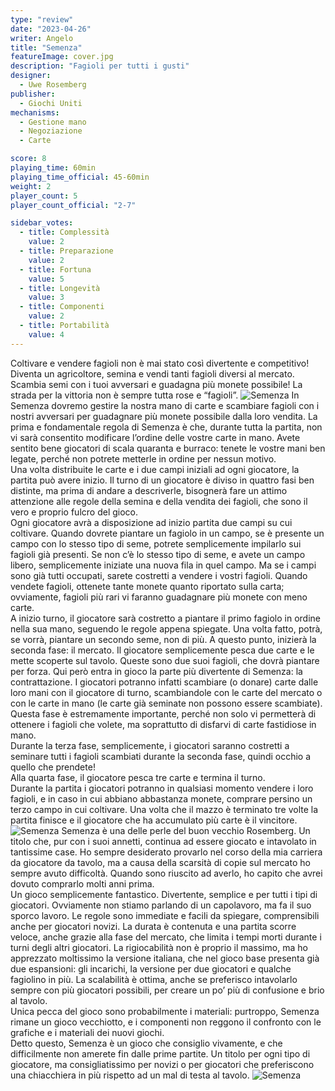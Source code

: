 ```yaml
---
type: "review"
date: "2023-04-26"
writer: Angelo
title: "Semenza"
featureImage: cover.jpg
description: "Fagioli per tutti i gusti"
designer:
  - Uwe Rosemberg
publisher:
  - Giochi Uniti
mechanisms:
  - Gestione mano
  - Negoziazione
  - Carte

score: 8
playing_time: 60min
playing_time_official: 45-60min
weight: 2
player_count: 5
player_count_official: "2-7"

sidebar_votes:
  - title: Complessità
    value: 2
  - title: Preparazione
    value: 2
  - title: Fortuna
    value: 5
  - title: Longevità
    value: 3
  - title: Componenti
    value: 2
  - title: Portabilità
    value: 4
---
```


<Setting>
  Coltivare e vendere fagioli non è mai stato così divertente e competitivo!
  Diventa un agricoltore, semina e vendi tanti fagioli diversi al mercato.
  Scambia semi con i tuoi avversari e guadagna più monete possibile! La strada
  per la vittoria non è sempre tutta rose e “fagioli”.
</Setting>

<img src="./game1.jpg" alt="Semenza" />

<Rules>
  In Semenza dovremo gestire la nostra mano di carte e scambiare fagioli con i
  nostri avversari per guadagnare più monete possibile dalla loro vendita. La
  prima e fondamentale regola di Semenza è che, durante tutta la partita, non vi
  sarà consentito modificare l’ordine delle vostre carte in mano. Avete sentito
  bene giocatori di scala quaranta e burraco: tenete le vostre mani ben legate,
  perché non potrete metterle in ordine per nessun motivo. <br />
  Una volta distribuite le carte e i due campi iniziali ad ogni giocatore, la partita
  può avere inizio. Il turno di un giocatore è diviso in quattro fasi ben distinte,
  ma prima di andare a descriverle, bisognerà fare un attimo attenzione alle regole
  della semina e della vendita dei fagioli, che sono il vero e proprio fulcro del
  gioco. <br />
  Ogni giocatore avrà a disposizione ad inizio partita due campi su cui
  coltivare. Quando dovrete piantare un fagiolo in un campo, se è presente un
  campo con lo stesso tipo di seme, potrete semplicemente impilarlo sui fagioli
  già presenti. Se non c’è lo stesso tipo di seme, e avete un campo libero,
  semplicemente iniziate una nuova fila in quel campo. Ma se i campi sono già
  tutti occupati, sarete costretti a vendere i vostri fagioli. Quando vendete
  fagioli, ottenete tante monete quanto riportato sulla carta; ovviamente,
  fagioli più rari vi faranno guadagnare più monete con meno carte. <br />
  A inizio turno, il giocatore sarà costretto a piantare il primo fagiolo in ordine
  nella sua mano, seguendo le regole appena spiegate. Una volta fatto, potrà, se
  vorrà, piantare un secondo seme, non di più. A questo punto, inizierà la seconda
  fase: il mercato. Il giocatore semplicemente pesca due carte e le mette scoperte
  sul tavolo. Queste sono due suoi fagioli, che dovrà piantare per forza. Qui però
  entra in gioco la parte più divertente di Semenza: la contrattazione. I giocatori
  potranno infatti scambiare (o donare) carte dalle loro mani con il giocatore di
  turno, scambiandole con le carte del mercato o con le carte in mano (le carte già
  seminate non possono essere scambiate). Questa fase è estremamente importante,
  perché non solo vi permetterà di ottenere i fagioli che volete, ma soprattutto
  di disfarvi di carte fastidiose in mano. <br />
  Durante la terza fase, semplicemente, i giocatori saranno costretti a seminare
  tutti i fagioli scambiati durante la seconda fase, quindi occhio a quello che
  prendete! <br />
  Alla quarta fase, il giocatore pesca tre carte e termina il turno. <br />
  Durante la partita i giocatori potranno in qualsiasi momento vendere i loro
  fagioli, e in caso in cui abbiano abbastanza monete, comprare persino un terzo
  campo in cui coltivare. Una volta che il mazzo è terminato tre volte la
  partita finisce e il giocatore che ha accumulato più carte è il vincitore.
</Rules>

<img src="./game2.jpg" alt="Semenza" />

<Feedback>
  Semenza è una delle perle del buon vecchio Rosemberg. Un titolo che, pur con i
  suoi annetti, continua ad essere giocato e intavolato in tantissime case. Ho
  sempre desiderato provarlo nel corso della mia carriera da giocatore da
  tavolo, ma a causa della scarsità di copie sul mercato ho sempre avuto
  difficoltà. Quando sono riuscito ad averlo, ho capito che avrei dovuto
  comprarlo molti anni prima. <br />
  Un gioco semplicemente fantastico. Divertente, semplice e per tutti i tipi di giocatori.
  Ovviamente non stiamo parlando di un capolavoro, ma fa il suo sporco lavoro. Le
  regole sono immediate e facili da spiegare, comprensibili anche per giocatori novizi.
  La durata è contenuta e una partita scorre veloce, anche grazie alla fase del mercato,
  che limita i tempi morti durante i turni degli altri giocatori. La rigiocabilità
  non è proprio il massimo, ma ho apprezzato moltissimo la versione italiana, che
  nel gioco base presenta già due espansioni: gli incarichi, la versione per due
  giocatori e qualche fagiolino in più. La scalabilità è ottima, anche se preferisco
  intavolarlo sempre con più giocatori possibili, per creare un po’ più di confusione
  e brio al tavolo. <br />
  Unica pecca del gioco sono probabilmente i materiali: purtroppo, Semenza
  rimane un gioco vecchiotto, e i componenti non reggono il confronto con le
  grafiche e i materiali dei nuovi giochi. <br />
  Detto questo, Semenza è un gioco che consiglio vivamente, e che difficilmente non
  amerete fin dalle prime partite. Un titolo per ogni tipo di giocatore, ma consigliatissimo
  per novizi o per giocatori che preferiscono una chiacchiera in più rispetto ad
  un mal di testa al tavolo.
</Feedback>

<img src="./game3.jpg" alt="Semenza" />
